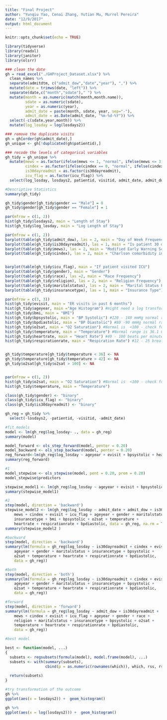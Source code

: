 ```yaml
---
title: "Final Project"
author: "Yunqiu Yao, Cenai Zhang, Yutian Mu, Murrel Pereira"
date: "12/9/2017"
output: html_document
---
```


```r
knitr::opts_chunk$set(echo = TRUE)
```

```r
library(tidyverse)
library(readxl)
library(janitor)
library(olsrr)
```

```r
### clean the date
gh = read_excel("./GHProject_Dataset.xlsx") %>% 
  clean_names %>% 
  separate(admitdtm, c("admit_dow","date","year"), ",") %>% 
  mutate(date = trimws(date, "left")) %>% 
  separate(date,c("month","sdate")," ") %>% 
  mutate(month = as.numeric(match(month,month.name)),
         sdate = as.numeric(sdate),
         year = as.numeric(year),
         admit_date = paste(month, sdate, year, sep="-"),
         admit_date = as.Date(admit_date, "%m-%d-%Y")) %>%
  select(-c(sdate,year,month)) %>% 
  mutate(log_losday = log(losdays2))

### remove the duplicate visits
gh = gh[order(gh$admit_date),]
gh_unique <- gh[!duplicated(gh$patientid),]

### recode the levels of categorical variables
gh_tidy = gh_unique %>% 
  mutate(mews = as.factor(ifelse(mews <= 1, "normal", ifelse(mews <= 3, "increase caution", ifelse(mews <= 5, "further deterioration", "immediate action required")))),
         cindex = as.factor(ifelse(cindex == 0, "normal", ifelse(cindex <= 2, "mild", ifelse(cindex <= 4, "moderate", "severe")))),
         is30dayreadmit = as.factor(is30dayreadmit),
         icu_flag = as.factor(icu_flag)) %>% 
  select(log_losday, losdays2, patientid, visitid, admit_date, admit_dow, everything(), -loshours, -facilityname, -facilityzip, -postalcode)


```


```r
#Descriptive Statistics
summary(gh_tidy)

gh_tidy$gender[gh_tidy$gender == "Male"] = 0
gh_tidy$gender[gh_tidy$gender == "Female"] = 1

par(mfrow = c(1, 2))
hist(gh_tidy$losdays2, main = "Length of Stay")
hist(gh_tidy$log_losday, main = "Log Length of Stay")

par(mfrow = c(1, 2))
barplot(table(gh_tidy$admit_dow), las = 2, main = "Day of Week Frequency")
barplot(table(gh_tidy$is30dayreadmit), las = 1, main = "Is patient 30 day readmit?")
barplot(table(gh_tidy$mews), las = 2, main = "Modified Early Warning Score (MEWS)")
barplot(table(gh_tidy$cindex), las = 2, main = "Charlson comorbidity index (CCI)")


barplot(table(gh_tidy$icu_flag), main = "If patient visited ICU")
barplot(table(gh_tidy$gender), main = "Gender")
barplot(table(gh_tidy$race), las =2, main = "Race Frequency")
barplot(table(gh_tidy$religion), las = 2, main = "Religion Frequency")
barplot(table(gh_tidy$maritalstatus), las = 2, main = "Marital Status Frequency")
barplot(table(gh_tidy$insurancetype), las = 1, main = "Insurance Type")

par(mfrow = c(3, 3))
hist(gh_tidy$evisit, main = "ER visits in past 6 months")
hist(gh_tidy$ageyear, main ="Age Histogram") #might need a log transformation
hist(gh_tidy$bmi, main = "BMI")
hist(gh_tidy$bpsystolic, main = "BP Systolic") #120 - 140 mmHg normal range
hist(gh_tidy$bpdiastolic, main = "BP Diastolic") #80 -90 mmHg normal range
hist(gh_tidy$o2sat, main = "O2 Saturation") #Normal is  <100 - check for outliers
hist(gh_tidy$temperature, main = "Temperature") #Normal range is 36.1 C - 37.2 C - check for outliers; can go upto 42C
hist(gh_tidy$heartrate, main = "Heart Rate") #40 - 100 beats per minute
hist(gh_tidy$respirationrate, main = "Respiration Rate") #12 - 25 breaths per minute in normal adult


gh_tidy$temperature[gh_tidy$temperature < 36] <- NA
gh_tidy$temperature[gh_tidy$temperature > 42] <- NA
gh_tidy$o2sat[gh_tidy$o2sat > 100] <- NA


par(mfrow = c(1, 2))
hist(gh_tidy$o2sat, main = "O2 Saturation") #Normal is  <100 - check for outliers
hist(gh_tidy$temperature, main = "Temperature")

class(gh_tidy$gender) <- "binary"
class(gh_tidy$icu_flag) <- "binary"
class(gh_tidy$is30dayreadmit) <- "binary"

```

```r

gh_reg = gh_tidy %>%
  select(-losdays2, -patientid, -visitid, -admit_date)

#fit models
model <- lm(gh_reg$log_losday~ ., data = gh_reg)
summary(model)


```


```r


model_forward <- ols_step_forward(model, penter = 0.20)
model_backward <- ols_step_backward(model, penter = 0.20)
reg_forward<-lm(gh_reg$log_losday ~ ageyear + evisit + bpsystolic + heartrate + respirationrate + is30dayreadmit + bpdiastolic + gender + temperature + admit_dow, data = gh_reg)
summary(reg_forward)

#1
model_stepwise <- ols_stepwise(model, pent = 0.20, prem = 0.20)
model_stepwise$predictors

stepwise_model1 <- lm(gh_reg$log_losday ~ ageyear + evisit + bpsystolic + heartrate + respirationrate + is30dayreadmit + bpdiastolic + gender + temperature + admit_dow + race + religion + icu_flag + o2sat + maritalstatus + insurancetype + mews, data = gh_reg ) 
summary(stepwise_model1)

#2
step(model, direction = 'backward')
stepwise_model2 <- lm(gh_reg$log_losday ~ admit_date + admit_dow + is30dayreadmit + 
    mews + cindex + evisit + icu_flag + ageyear + gender + maritalstatus + 
    insurancetype + bmi + bpsystolic + o2sat + temperature + 
    heartrate + respirationrate + bpdiastolic, data = gh_reg, na.rm = TRUE) 
summary(stepwise_model2 )
```

```r
#backward
step(model, direction = 'backward')
summary(lm(formula = gh_reg$log_losday ~ is30dayreadmit + cindex + evisit + 
    ageyear + gender + maritalstatus + insurancetype + bpsystolic + 
    o2sat + temperature + heartrate + respirationrate + bpdiastolic, 
    data = gh_reg))

#both 
step(model, direction = 'both')
summary(lm(formula = gh_reg$log_losday ~ is30dayreadmit + cindex + evisit + 
    ageyear + gender + maritalstatus + insurancetype + bpsystolic + 
    o2sat + temperature + heartrate + respirationrate + bpdiastolic, 
    data = gh_reg))

#forward
step(model, direction = 'forward')
summary(lm(formula = gh_reg$log_losday ~ admit_dow + is30dayreadmit + 
    mews + cindex + evisit + icu_flag + ageyear + gender + race + 
    religion + maritalstatus + insurancetype + bpsystolic + o2sat + 
    temperature + heartrate + respirationrate + bpdiastolic, 
    data = gh_reg))
```


```r
#best model

best <- function(model, ...) 
{
  subsets <- regsubsets(formula(model), model.frame(model), ...)
  subsets <- with(summary(subsets),
                  cbind(p = as.numeric(rownames(which)), which, rss, rsq, adjr2, cp, bic))
  
  return(subsets)
}  

```


```r
#try transformation of the outcome
gh %>%
ggplot(aes(x = losdays2)) +  geom_histogram()

gh %>%
ggplot(aes(x = log(losdays2))) +  geom_histogram()
```


